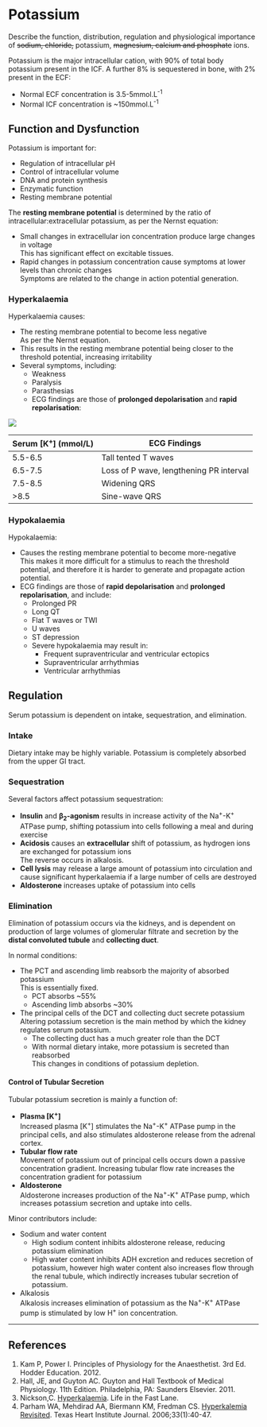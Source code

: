 # Potassium

:::CICM
Describe the function, distribution, regulation and physiological importance of ~~sodium, chloride,~~ potassium, ~~magnesium, calcium and phosphate~~ ions.
:::

Potassium is the major intracellular cation, with 90% of total body potassium present in the ICF. A further 8% is sequestered in bone, with 2% present in the ECF:

* Normal ECF concentration is 3.5-5mmol.L^-1^
* Normal ICF concentration is ~150mmol.L^-1^


## Function and Dysfunction

Potassium is important for:

* Regulation of intracellular pH
* Control of intracellular volume
* DNA and protein synthesis
* Enzymatic function
* Resting membrane potential

The **resting membrane potential** is determined by the ratio of intracellular:extracellular potassium, as per the Nernst equation:

* Small changes in extracellular ion concentration produce large changes in voltage\
This has significant effect on excitable tissues.
* Rapid changes in potassium concentration cause symptoms at lower levels than chronic changes\
Symptoms are related to the change in action potential generation.
 

 
### Hyperkalaemia

Hyperkalaemia causes:

* The resting membrane potential to become less negative\
As per the Nernst equation.
* This results in the resting membrane potential being closer to the threshold potential, increasing irritability
* Several symptoms, including:
    * Weakness
    * Paralysis
    * Parasthesias
    * ECG findings are those of **prolonged depolarisation** and **rapid repolarisation**:\

<img src="/resources/ventricular-ap-hyperk.svg">


| Serum [K^+^] (mmol/L) |               ECG Findings              |
|-----------------------+-----------------------------------------|
| 5.5-6.5               | Tall tented T waves                     |
| 6.5-7.5               | Loss of P wave, lengthening PR interval |
| 7.5-8.5               | Widening QRS                            |
| >8.5                  | Sine-wave QRS                           |


### Hypokalaemia

Hypokalaemia:

* Causes the resting membrane potential to become more-negative\
This makes it more difficult for a stimulus to reach the threshold potential, and therefore it is harder to generate and propagate action potential.
* ECG findings are those of **rapid depolarisation** and **prolonged repolarisation**, and include:
    * Prolonged PR
    * Long QT
    * Flat T waves or TWI
    * U waves
    * ST depression
    * Severe hypokalaemia may result in:
        * Frequent supraventricular and ventricular ectopics
        * Supraventricular arrhythmias
        * Ventricular arrhythmias


## Regulation

Serum potassium is dependent on intake, sequestration, and elimination.

### Intake

Dietary intake may be highly variable. Potassium is completely absorbed from the upper GI tract.

### Sequestration

Several factors affect potassium sequestration:

* **Insulin** and **β~2~-agonism** results in increase activity of the Na^+^-K^+^ ATPase pump, shifting potassium into cells following a meal and during exercise
* **Acidosis** causes an **extracellular** shift of potassium, as hydrogen ions are exchanged for potassium ions\
The reverse occurs in alkalosis.
* **Cell lysis** may release a large amount of potassium into circulation and cause significant hyperkalaemia if a large number of cells are destroyed
* **Aldosterone** increases uptake of potassium into cells

### Elimination

Elimination of potassium occurs via the kidneys, and is dependent on production of large volumes of glomerular filtrate and secretion by the **distal convoluted tubule** and **collecting duct**.

In normal conditions:

* The PCT and ascending limb reabsorb the majority of absorbed potassium\
This is essentially fixed.
    * PCT absorbs ~55%
    * Ascending limb absorbs ~30%
* The principal cells of the DCT and collecting duct secrete potassium\
Altering potassium secretion is the main method by which the kidney regulates serum potassium.
    * The collecting duct has a much greater role than the DCT
    * With normal dietary intake, more potassium is secreted than reabsorbed\
    This changes in conditions of potassium depletion.

#### Control of Tubular Secretion

Tubular potassium secretion is mainly a function of:

* **Plasma [K^+^]**\
Increased plasma [K^+^] stimulates the Na^+^-K^+^ ATPase pump in the principal cells, and also stimulates aldosterone release from the adrenal cortex. 
* **Tubular flow rate**\
Movement of potassium out of principal cells occurs down a passive concentration gradient. Increasing tubular flow rate increases the concentration gradient for potassium
* **Aldosterone**\
Aldosterone increases production of the Na^+^-K^+^ ATPase pump, which increases potassium secretion and uptake into cells.

Minor contributors include:

* Sodium and water content\
    * High sodium content inhibits aldosterone release, reducing potassium elimination
    * High water content inhibits ADH excretion and reduces secretion of potassium, however high water content also increases flow through the renal tubule, which indirectly increases tubular secretion of potassium.
* Alkalosis\
Alkalosis increases elimination of potassium as the Na^+^-K^+^ ATPase pump is stimulated by low H^+^ ion concentration.

---

## References

1. Kam P, Power I. Principles of Physiology for the Anaesthetist. 3rd Ed. Hodder Education. 2012.
2. Hall, JE, and Guyton AC. Guyton and Hall Textbook of Medical Physiology. 11th Edition. Philadelphia, PA: Saunders Elsevier. 2011. 
3. Nickson,C. [Hyperkalaemia](http://lifeinthefastlane.com/hyperkalemia/). Life in the Fast Lane.
4. Parham WA, Mehdirad AA, Biermann KM, Fredman CS. [Hyperkalemia Revisited](https://www.ncbi.nlm.nih.gov/pmc/articles/PMC1413606/). Texas Heart Institute Journal. 2006;33(1):40-47.
